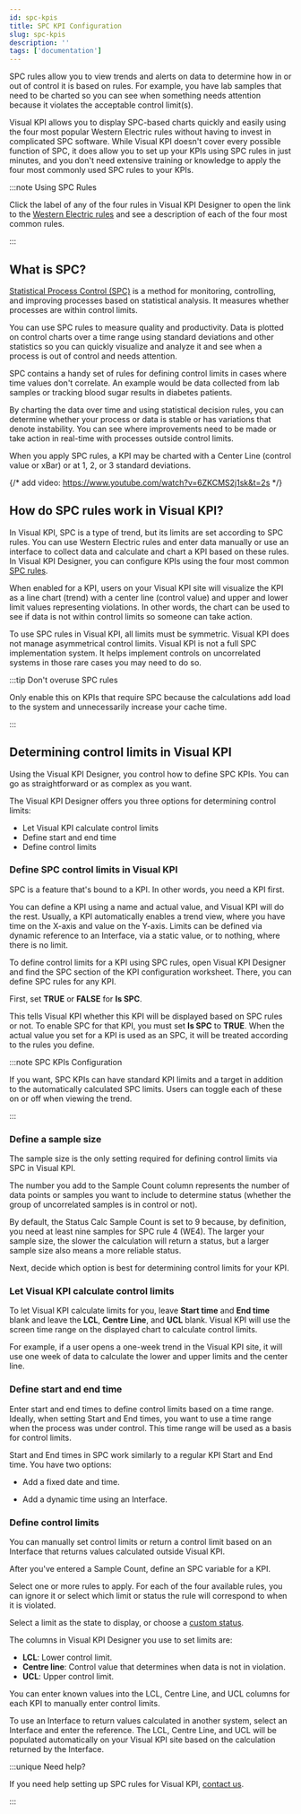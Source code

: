 ```yaml
---
id: spc-kpis
title: SPC KPI Configuration
slug: spc-kpis
description: ''
tags: ['documentation']
---
```



SPC rules allow you to view trends and alerts on data to determine how in or out of control it is based on rules. For example, you have lab samples that need to be charted so you can see when something needs attention because it violates the acceptable control limit(s).

Visual KPI allows you to display SPC-based charts quickly and easily using the four most popular Western Electric rules without having to invest in complicated SPC software. While Visual KPI doesn't cover every possible function of SPC, it does allow you to set up your KPIs using SPC rules in just minutes, and you don't need extensive training or knowledge to apply the four most commonly used SPC rules to your KPIs.

:::note Using SPC Rules

Click the label of any of the four rules in Visual KPI Designer to open the link to the [Western Electric rules](https://en.wikipedia.org/wiki/Western_Electric_rules) and see a description of each of the four most common rules.

:::

## What is SPC?

[Statistical Process Control (SPC)](https://en.wikipedia.org/wiki/Statistical_process_control) is a method for monitoring, controlling, and improving processes based on statistical analysis. It measures whether processes are within control limits.

You can use SPC rules to measure quality and productivity. Data is plotted on control charts over a time range using standard deviations and other statistics so you can quickly visualize and analyze it and see when a process is out of control and needs attention.

SPC contains a handy set of rules for defining control limits in cases where time values don't correlate. An example would be data collected from lab samples or tracking blood sugar results in diabetes patients.

By charting the data over time and using statistical decision rules, you can determine whether your process or data is stable or has variations that denote instability. You can see where improvements need to be made or take action in real-time with processes outside control limits.

When you apply SPC rules, a KPI may be charted with a Center Line (control value or xBar) or at 1, 2, or 3 standard deviations.

<StylizedImage
  imgURL="img/designer/kpis-spc.png"
  alt="KPI SPC Example"
/>

{/* add video: https://www.youtube.com/watch?v=6ZKCMS2j1sk&t=2s */}

## How do SPC rules work in Visual KPI?

In Visual KPI, SPC is a type of trend, but its limits are set according to SPC rules. You can use Western Electric rules and enter data manually or use an interface to collect data and calculate and chart a KPI based on these rules. In Visual KPI Designer, you can configure KPIs using the four most common [SPC rules](https://en.wikipedia.org/wiki/Statistical_process_control).

When enabled for a KPI, users on your Visual KPI site will visualize the KPI as a line chart (trend) with a center line (control value) and upper and lower limit values representing violations. In other words, the chart can be used to see if data is not within control limits so someone can take action.

To use SPC rules in Visual KPI, all limits must be symmetric. Visual KPI does not manage asymmetrical control limits. Visual KPI is not a full SPC implementation system. It helps implement controls on uncorrelated systems in those rare cases you may need to do so.

:::tip Don't overuse SPC rules

Only enable this on KPIs that require SPC because the calculations add load to the system and unnecessarily increase your cache time.

:::

## Determining control limits in Visual KPI

Using the Visual KPI Designer, you control how to define SPC KPIs. You can go as straightforward or as complex as you want.

The Visual KPI Designer offers you three options for determining control limits:

- Let Visual KPI calculate control limits
- Define start and end time
- Define control limits

### Define SPC control limits in Visual KPI

SPC is a feature that's bound to a KPI. In other words, you need a KPI first.

You can define a KPI using a name and actual value, and Visual KPI will do the rest. Usually, a KPI automatically enables a trend view, where you have time on the X-axis and value on the Y-axis. Limits can be defined via dynamic reference to an Interface, via a static value, or to nothing, where there is no limit.

To define control limits for a KPI using SPC rules, open Visual KPI Designer and find the SPC section of the KPI configuration worksheet. There, you can define SPC rules for any KPI.

First, set **TRUE** or **FALSE** for **Is SPC**.

This tells Visual KPI whether this KPI will be displayed based on SPC rules or not. To enable SPC for that KPI, you must set **Is SPC** to **TRUE**. When the actual value you set for a KPI is used as an SPC, it will be treated according to the rules you define.

:::note SPC KPIs Configuration

If you want, SPC KPIs can have standard KPI limits and a target in addition to the automatically calculated SPC limits. Users can toggle each of these on or off when viewing the trend.

:::

### Define a sample size

The sample size is the only setting required for defining control limits via SPC in Visual KPI.

The number you add to the Sample Count column represents the number of data points or samples you want to include to determine status (whether the group of uncorrelated samples is in control or not).

By default, the Status Calc Sample Count is set to 9 because, by definition, you need at least nine samples for SPC rule 4 (WE4). The larger your sample size, the slower the calculation will return a status, but a larger sample size also means a more reliable status.

Next, decide which option is best for determining control limits for your KPI.

<StylizedImage
  imgURL="img/designer/spc-selection.png"
  alt="KPI SPC Designer"
/>

### Let Visual KPI calculate control limits

To let Visual KPI calculate limits for you, leave **Start time** and **End time** blank and leave the **LCL**, **Centre Line**, and **UCL** blank. Visual KPI will use the screen time range on the displayed chart to calculate control limits.

For example, if a user opens a one-week trend in the Visual KPI site, it will use one week of data to calculate the lower and upper limits and the center line.

### Define start and end time

Enter start and end times to define control limits based on a time range. Ideally, when setting Start and End times, you want to use a time range when the process was under control. This time range will be used as a basis for control limits.

Start and End times in SPC work similarly to a regular KPI Start and End time. You have two options:

- Add a fixed date and time.

<StylizedImage
  imgURL="img/designer/spc-fixedtime.png"
  alt="KPI SPC Fixed Time"
/>

- Add a dynamic time using an Interface.

<StylizedImage
  imgURL="img/designer/spc-dynamictime.png"
  alt="KPI SPC Dynamic Time"
/>

### Define control limits

You can manually set control limits or return a control limit based on an Interface that returns values calculated outside Visual KPI.

After you've entered a Sample Count, define an SPC variable for a KPI.

Select one or more rules to apply. For each of the four available rules, you can ignore it or select which limit or status the rule will correspond to when it is violated.

Select a limit as the state to display, or choose a [custom status](/docs/visual-kpi-design/authoring/features-config#kpi-status).

The columns in Visual KPI Designer you use to set limits are:

- **LCL**: Lower control limit.
- **Centre line**: Control value that determines when data is not in violation.
- **UCL**: Upper control limit.

You can enter known values into the LCL, Centre Line, and UCL columns for each KPI to manually enter control limits.

To use an Interface to return values calculated in another system, select an Interface and enter the reference. The LCL, Centre Line, and UCL will be populated automatically on your Visual KPI site based on the calculation returned by the Interface.

:::unique Need help?

If you need help setting up SPC rules for Visual KPI, [contact us](https://www.transpara.com/contact-us/).

:::